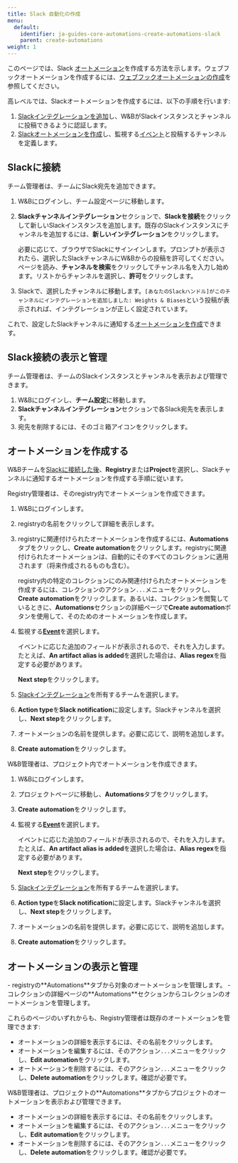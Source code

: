 ```yaml
---
title: Slack 自動化の作成
menu:
  default:
    identifier: ja-guides-core-automations-create-automations-slack
    parent: create-automations
weight: 1
---
```



<Info>
<EnterpriseCloudOnly/>
</Info>

このページでは、Slack [オートメーション](/ja/guides/core/automations/)を作成する方法を示します。ウェブフックオートメーションを作成するには、[ウェブフックオートメーションの作成](/ja/guides/core/automations/create-automations/webhook)を参照してください。

高レベルでは、Slackオートメーションを作成するには、以下の手順を行います:
1. [Slackインテグレーションを追加](#add-a-slack-channel)し、W&BがSlackインスタンスとチャンネルに投稿できるように認証します。
1. [Slackオートメーションを作成](#create-slack-automation)し、監視する[イベント](/ja/guides/core/automations/automation-events)と投稿するチャンネルを定義します。

## Slackに接続
チーム管理者は、チームにSlack宛先を追加できます。

1. W&Bにログインし、チーム設定ページに移動します。
1. **Slackチャンネルインテグレーション**セクションで、**Slackを接続**をクリックして新しいSlackインスタンスを追加します。既存のSlackインスタンスにチャンネルを追加するには、**新しいインテグレーション**をクリックします。

    必要に応じて、ブラウザでSlackにサインインします。プロンプトが表示されたら、選択したSlackチャンネルにW&Bからの投稿を許可してください。ページを読み、**チャンネルを検索**をクリックしてチャンネル名を入力し始めます。リストからチャンネルを選択し、**許可**をクリックします。

1. Slackで、選択したチャンネルに移動します。`[あなたのSlackハンドル]がこのチャンネルにインテグレーションを追加しました: Weights & Biases`という投稿が表示されれば、インテグレーションが正しく設定されています。

これで、設定したSlackチャンネルに通知する[オートメーションを作成](#create-a-slack-automation)できます。

## Slack接続の表示と管理
チーム管理者は、チームのSlackインスタンスとチャンネルを表示および管理できます。

1. W&Bにログインし、**チーム設定**に移動します。
1. **Slackチャンネルインテグレーション**セクションで各Slack宛先を表示します。
1. 宛先を削除するには、そのゴミ箱アイコンをクリックします。

## オートメーションを作成する
W&Bチームを[Slackに接続した後](#connect-to-slack)、**Registry**または**Project**を選択し、Slackチャンネルに通知するオートメーションを作成する手順に従います。

<Tabs>
<Tab title="Tab">
Registry管理者は、そのregistry内でオートメーションを作成できます。

1. W&Bにログインします。
1. registryの名前をクリックして詳細を表示します。
1. registryに関連付けられたオートメーションを作成するには、**Automations**タブをクリックし、**Create automation**をクリックします。registryに関連付けられたオートメーションは、自動的にそのすべてのコレクションに適用されます（将来作成されるものも含む）。

    registry内の特定のコレクションにのみ関連付けられたオートメーションを作成するには、コレクションのアクション`...`メニューをクリックし、**Create automation**をクリックします。あるいは、コレクションを閲覧しているときに、**Automations**セクションの詳細ページで**Create automation**ボタンを使用して、そのためのオートメーションを作成します。
1. 監視する[**Event**](/ja/guides/core/automations/automation-events)を選択します。

    イベントに応じた追加のフィールドが表示されるので、それを入力します。たとえば、**An artifact alias is added**を選択した場合は、**Alias regex**を指定する必要があります。
    
    **Next step**をクリックします。
1. [Slackインテグレーション](#add-a-slack-integration)を所有するチームを選択します。
1. **Action type**を**Slack notification**に設定します。Slackチャンネルを選択し、**Next step**をクリックします。
1. オートメーションの名前を提供します。必要に応じて、説明を追加します。
1. **Create automation**をクリックします。
</Tab>
<Tab title="Tab">
W&B管理者は、プロジェクト内でオートメーションを作成できます。

1. W&Bにログインします。
1. プロジェクトページに移動し、**Automations**タブをクリックします。
1. **Create automation**をクリックします。
1. 監視する[**Event**](/ja/guides/core/automations/automation-events)を選択します。

    イベントに応じた追加のフィールドが表示されるので、それを入力します。たとえば、**An artifact alias is added**を選択した場合は、**Alias regex**を指定する必要があります。
    
    **Next step**をクリックします。
1. [Slackインテグレーション](#add-a-slack-integration)を所有するチームを選択します。
1. **Action type**を**Slack notification**に設定します。Slackチャンネルを選択し、**Next step**をクリックします。
1. オートメーションの名前を提供します。必要に応じて、説明を追加します。
1. **Create automation**をクリックします。
</Tab>
</Tabs>

## オートメーションの表示と管理

<Tabs>
<Tab title="Tab">
- registryの**Automations**タブから対象のオートメーションを管理します。
- コレクションの詳細ページの**Automations**セクションからコレクションのオートメーションを管理します。

これらのページのいずれからも、Registry管理者は既存のオートメーションを管理できます:
- オートメーションの詳細を表示するには、その名前をクリックします。
- オートメーションを編集するには、そのアクション`...`メニューをクリックし、**Edit automation**をクリックします。
- オートメーションを削除するには、そのアクション`...`メニューをクリックし、**Delete automation**をクリックします。確認が必要です。
</Tab>
<Tab title="Tab">
W&B管理者は、プロジェクトの**Automations**タブからプロジェクトのオートメーションを表示および管理できます。

- オートメーションの詳細を表示するには、その名前をクリックします。
- オートメーションを編集するには、そのアクション`...`メニューをクリックし、**Edit automation**をクリックします。
- オートメーションを削除するには、そのアクション`...`メニューをクリックし、**Delete automation**をクリックします。確認が必要です。
</Tab>
</Tabs>